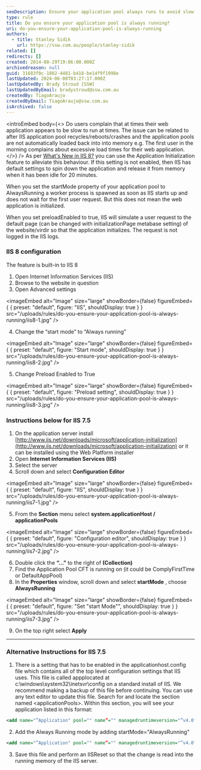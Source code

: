 ```yaml
---
seoDescription: Ensure your application pool always runs to avoid slow load times and recycles after idle time.
type: rule
title: Do you ensure your application pool is always running?
uri: do-you-ensure-your-application-pool-is-always-running
authors:
  - title: Stanley Sidik
    url: https://ssw.com.au/people/stanley-sidik
related: []
redirects: []
created: 2014-08-29T19:06:00.000Z
archivedreason: null
guid: 31683f0c-1802-4481-b418-be14f9f1998e
lastUpdated: 2024-06-08T03:27:17.000Z
lastUpdatedBy: Brady Stroud [SSW]
lastUpdatedByEmail: bradystroud@ssw.com.au
createdBy: TiagoAraujo
createdByEmail: TiagoAraujo@ssw.com.au
isArchived: false
---
```


<introEmbed
  body={<>
Do users complain that at times their web application appears to be slow to run at times. The issue can be related to after IIS application pool recycles/reboots/crashes and the application pools are not automatically loaded back into into memory e.g. The first user in the morning complains about excessive load times for their web application.
  </>}
/>
As per [What's New in IIS 8?](https://docs.microsoft.com/en-us/iis/get-started/whats-new-in-iis-8/?WT.mc_id=DOP-MVP-33518) you can use the Application Initialization feature to alleviate this behaviour. If this setting is not enabled, then IIS has default settings to spin down the application and release it from memory when it has been idle for 20 minutes.

When you set the startMode property of your application pool to AlwaysRunning a worker process is spawned as soon as IIS starts up and does not wait for the first user request. But this does not mean the web application is initialized.

When you set preloadEnabled to true, IIS will simulate a user request to the default page (can be changed with initializationPage metabase setting) of the website/virdir so that the application initializes. The request is not logged in the IIS logs.

### IIS 8 configuration

The feature is built-in to IIS 8

1. Open Internet Information Services (IIS)
2. Browse to the website in question
3. Open Advanced settings

   
<imageEmbed
  alt="Image"
  size="large"
  showBorder={false}
  figureEmbed={ {
    preset: "default",
    figure: "IIS",
    shouldDisplay: true
  } }
  src="/uploads/rules/do-you-ensure-your-application-pool-is-always-running/iis8-1.jpg"
/>

4. Change the “start mode” to “Always running”

   
<imageEmbed
  alt="Image"
  size="large"
  showBorder={false}
  figureEmbed={ {
    preset: "default",
    figure: "Start mode",
    shouldDisplay: true
  } }
  src="/uploads/rules/do-you-ensure-your-application-pool-is-always-running/iis8-2.jpg"
/>

5. Change Preload Enabled to True
   
<imageEmbed
  alt="Image"
  size="large"
  showBorder={false}
  figureEmbed={ {
    preset: "default",
    figure: "Preload setting",
    shouldDisplay: true
  } }
  src="/uploads/rules/do-you-ensure-your-application-pool-is-always-running/iis8-3.jpg"
/>

### Instructions below for IIS 7.5

1. On the application server install [http://www.iis.net/downloads/microsoft/application-initialization](http://www.iis.net/downloads/microsoft/application-initialization) or it can be installed using the Web Platform installer
2. Open **Internet Information Services (IIS)**
3. Select the server
4. Scroll down and select **Configuration Editor**
   
<imageEmbed
  alt="Image"
  size="large"
  showBorder={false}
  figureEmbed={ {
    preset: "default",
    figure: "IIS",
    shouldDisplay: true
  } }
  src="/uploads/rules/do-you-ensure-your-application-pool-is-always-running/iis7-1.jpg"
/>

5. From the **Section** menu select **system.applicationHost / applicationPools**
   
<imageEmbed
  alt="Image"
  size="large"
  showBorder={false}
  figureEmbed={ {
    preset: "default",
    figure: "Configuration editor",
    shouldDisplay: true
  } }
  src="/uploads/rules/do-you-ensure-your-application-pool-is-always-running/iis7-2.jpg"
/>

6. Double click the **“…”** to the right of **(Collection)**
7. Find the Application Pool CFT is running on (it could be ComplyFirstTime or DefaultAppPool)
8. In the **Properties** window, scroll down and select **startMode** , choose **AlwaysRunning**
   
<imageEmbed
  alt="Image"
  size="large"
  showBorder={false}
  figureEmbed={ {
    preset: "default",
    figure: "Set \"start Mode\"",
    shouldDisplay: true
  } }
  src="/uploads/rules/do-you-ensure-your-application-pool-is-always-running/iis7-3.jpg"
/>

9. On the top right select **Apply**

---

### Alternative Instructions for IIS 7.5

1. There is a setting that has to be enabled in the applicationhost.config file which contains all of the top level configuration settings that IIS uses. This file is called appplocated at c:\windows\system32\inetsvr\config on a standard install of IIS. We recommend making a backup of this file before continuing. You can use any text editor to update this file. Search for and locate the section named &lt;applicationPools&gt;. Within this section, you will see your application listed in this format:

```xml
<add name="”Application" pool="" name”="" managedruntimeversion="”v4.0″"></add>
```

2. Add the Always Running mode by adding startMode="AlwaysRunning"

```xml
<add name="”Application" pool="" name”="" managedruntimeversion="”v4.0″" startmode="AlwaysRunning"></add>
```

3. Save this file and perform an IISReset so that the change is read into the running memory of the IIS server.
